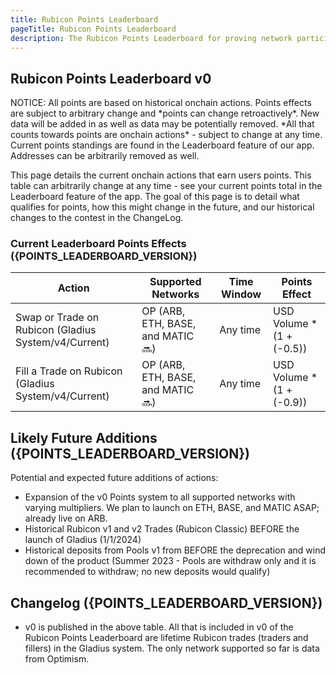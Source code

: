 ```yaml
---
title: Rubicon Points Leaderboard
pageTitle: Rubicon Points Leaderboard
description: The Rubicon Points Leaderboard for proving network participation
---
```


## Rubicon Points Leaderboard v0


<Callout type="fees" title="Work In Progress and Subject to Change">
  NOTICE: All points are based on historical onchain actions. Points effects are subject to arbitrary change and *points can change retroactively*. New data will be added in as well as data may be potentially removed. *All that counts towards points are onchain actions* - subject to change at any time. Current points standings are found in the Leaderboard feature of our app. Addresses can be arbitrarily removed as well.
</Callout>

This page details the current onchain actions that earn users points. This table can arbitrarily change at any time - see your current points total in the Leaderboard feature of the app. The goal of this page is to detail what qualifies for points, how this might change in the future, and our historical changes to the contest in the ChangeLog.

### Current Leaderboard Points Effects ({POINTS_LEADERBOARD_VERSION})

| Action   | Supported Networks          | Time Window | Points Effect | 
| --------------- | -------------------------------------------- | --------------- | --------------- |
| Swap or Trade on Rubicon (Gladius System/v4/Current)  |  OP (ARB, ETH, BASE, and MATIC 🔜) | Any time | USD Volume * (1 + (-0.5)) | 
| Fill a Trade on Rubicon  (Gladius System/v4/Current) | OP (ARB, ETH, BASE, and MATIC 🔜) | Any time | USD Volume * (1 + (-0.9)) |


## Likely Future Additions ({POINTS_LEADERBOARD_VERSION})
Potential and expected future additions of actions:
- Expansion of the v0 Points system to all supported networks with varying multipliers. We plan to launch on ETH, BASE, and MATIC ASAP; already live on ARB.
- Historical Rubicon v1 and v2 Trades (Rubicon Classic) BEFORE the launch of Gladius (1/1/2024)
- Historical deposits from Pools v1 from BEFORE the deprecation and wind down of the product (Summer 2023 - Pools are withdraw only and it is recommended to withdraw; no new deposits would qualify)

## Changelog ({POINTS_LEADERBOARD_VERSION})
- v0 is published in the above table. All that is included in v0 of the Rubicon Points Leaderboard are lifetime Rubicon trades (traders and fillers) in the Gladius system. The only network supported so far is data from Optimism.